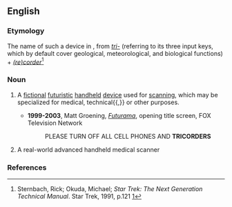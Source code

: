 ==English==
{{wikipedia}}

===Etymology===
The name of such a device in ''{{w|lang=en|Star Trek}}'', from ''[[tri-]]'' (referring to its three input keys, which by default cover geological, meteorological, and biological functions) + ''[[recorder|(re)corder]]''<ref> Sternbach, Rick; Okuda, Michael; ''Star Trek: The Next Generation Technical Manual''. Star Trek, 1991, p.121 [http://www.scribd.com/full/17602666?access_key=key-dm7ej6psh7rcsxbyhjy] </ref>

===Noun===
{{en-noun}}

# {{label|en|fiction}} A [[fictional]] [[futuristic]] [[handheld]] [[device]] used for [[scan]]ning, which may be specialized for medical, technical{{,}} or other purposes.
#* '''1999-2003''', Matt Groening, ''[[w:Futurama|Futurama]]'', opening title screen, FOX Television Network
#*: PLEASE TURN OFF ALL CELL PHONES AND '''TRICORDERS'''
# {{label|en|slang}} A real-world advanced handheld medical scanner

===References===
<references/>